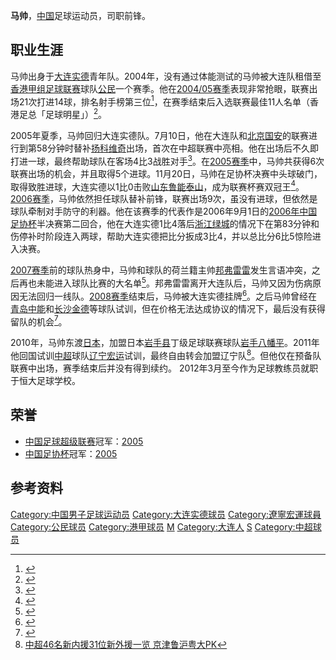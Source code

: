 {{noteta|G1=足球}}{{Football player infobox
| playername = 马帅
| fullname = 马帅
| englishfullname = Ma Shuai
| countryofbirth = {{CHN}}
| cityofbirth = [[辽宁|辽宁]][[大连|大连]]
| dateofbirth = {{birth date and age|1985|2|16}}
| height = {{height|m=1.89}}
| position = 前锋
| currentclub = 
| clubnumber = 
| youthyears = 2001–2004年
| youthclubs = [[大连实德|大连实德]]
| years = 2004–2008<br />2004–2005<br />2010<br />2011
| clubs = [[大连实德|大连实德]]<br> →[[公民足球队|公民]] （租借） <br> [[岩手八幡平|岩手八幡平]] <br> [[辽宁足球俱乐部|辽宁宏运]]
| caps(goals) = 15 {{0}}(5)<br />21 (14)<br /><br />0 (0)
| nationalyears =
| nationalteam = 
| nationalcaps(goals) = 
|}}

'''马帅'''{{BD|1985年|2月16日|||M}}，[[中国|中国]]足球运动员，司职前锋。

==职业生涯==
马帅出身于[[大连实德|大连实德]]青年队。2004年，没有通过体能测试的马帅被大连队租借至[[香港甲组足球联赛|香港甲组足球联赛]]球队[[公民足球队|公民]]一个赛季。他在[[2004年－05年香港甲组足球联赛|2004/05赛季]]表现非常抢眼，联赛出场21次打进14球，排名射手榜第三位<ref>{{Cite web |url=http://sports.sina.com.cn/s/2005-06-20/0541592710s.shtml |title=实德新人亮相：我叫马帅 马大帅的马 马大帅的帅 |access-date=2011-02-26 |archive-date=2016-03-04 |archive-url=https://web.archive.org/web/20160304100203/http://sports.sina.com.cn/s/2005-06-20/0541592710s.shtml |dead-url=no }}</ref>，在赛季结束后入选联赛最佳11人名单（香港足总「足球明星」）<ref>{{Cite web |url=http://www.citizenfc.com/TcaaAward.php |title=公民足球队－历届奖项 |access-date=2011-02-26 |archive-date=2020-07-05 |archive-url=https://web.archive.org/web/20200705034904/http://www.citizenfc.com/TcaaAward.php |dead-url=no }}</ref>。

2005年夏季，马帅回归大连实德队。7月10日，他在大连队和[[北京国安|北京国安]]的联赛进行到第58分钟时替补[[佐兰·扬戈维奇|扬科维奇]]出场，首次在中超联赛中亮相。他在出场后不久即打进一球，最终帮助球队在客场4比3战胜对手<ref>{{Cite web |url=http://csldata.sports.sohu.com/gameinfo.php?season=2005&gameid=A13090 |title=2005赛季中超联赛北京现代3－4大连实德 |access-date=2011-02-26 |archive-date=2015-06-27 |archive-url=https://web.archive.org/web/20150627002354/http://csldata.sports.sohu.com/gameinfo.php?season=2005&gameid=A13090 |dead-url=no }}</ref>。在[[2005年中国足球超级联赛|2005赛季]]中，马帅共获得6次联赛出场的机会，并且取得5个进球。11月20日，马帅在足协杯决赛中头球破门，取得致胜进球，大连实德以1比0击败[[山东鲁能泰山|山东鲁能泰山]]，成为联赛杯赛双冠王<ref>{{Cite web |url=http://sports.sohu.com/20051121/n240758812.shtml |title=足协杯马帅头球绝杀鲁能 实德二度加冕双冠王 |access-date=2011-02-26 |archive-date=2021-01-01 |archive-url=https://web.archive.org/web/20210101220156/https://sports.sohu.com/20051121/n240758812.shtml |dead-url=no }}</ref>。[[2006年中国足球超级联赛|2006赛季]]，马帅依然担任球队替补前锋，联赛出场9次，虽没有进球，但依然是球队牵制对手防守的利器。他在该赛季的代表作是2006年9月1日的[[2006年中国足协杯|2006年中国足协杯]]半决赛第二回合，他在大连实德1比4落后[[杭州绿城足球俱乐部|浙江绿城]]的情况下在第83分钟和伤停补时阶段连入两球，帮助大连实德把比分扳成3比4，并以总比分6比5惊险进入决赛。

[[2007年中国足球超级联赛|2007赛季]]前的球队热身中，马帅和球队的荷兰籍主帅[[约翰内斯·邦弗雷雷|邦弗雷雷]]发生言语冲突，之后再也未能进入球队比赛的大名单<ref>{{Cite web |url=http://sports.enorth.com.cn/system/2007/10/11/002132174.shtml |title=邦帅数钱细节竟成笑谈 实德锋线悍将为何远走香港 |access-date=2011-02-26 |archive-date=2016-08-18 |archive-url=https://web.archive.org/web/20160818141613/http://sports.enorth.com.cn/system/2007/10/11/002132174.shtml |dead-url=no }}</ref>。邦弗雷雷离开大连队后，马帅又因为伤病原因无法回归一线队。[[2008年中国足球超级联赛|2008赛季]]结束后，马帅被大连实德挂牌<ref>{{Cite web |url=http://sports.hsw.cn/system/2009/01/21/050066356_09.shtml |title=中超挂牌名单一览：16路诸侯大换血 国脚很便宜 |access-date=2011-02-26 |archive-date=2016-03-04 |archive-url=https://web.archive.org/web/20160304195921/http://sports.hsw.cn/system/2009/01/21/050066356_09.shtml |dead-url=yes }}</ref>。之后马帅曾经在[[青岛中能|青岛中能]]和[[长沙金德|长沙金德]]等球队试训，但在价格无法达成协议的情况下，最后没有获得留队的机会<ref>{{Cite web |url=http://sports.xinmin.cn/2010/01/09/3302627.html |title=大连黄金一代转会市场迷失 双冠功臣已远离巅峰 |access-date=2011-02-26 |archive-date=2011-05-06 |archive-url=https://web.archive.org/web/20110506005339/http://sports.xinmin.cn/2010/01/09/3302627.html |dead-url=no }}</ref>。

2010年，马帅东渡[[日本|日本]]，加盟日本[[岩手县|岩手县]]丁级足球联赛球队[[岩手八幡平|岩手八幡平]]。2011年他回国试训[[中超|中超]]球队[[辽宁足球俱乐部|辽宁宏运]]试训，最终自由转会加盟辽宁队<ref>[http://www.chinadaily.com.cn/typd/zhongchao/2011-02-25/content_1861241.html 中超46名新内援31位新外援一览 京津鲁沪粤大PK]{{Dead link|date=2018年7月 |bot=InternetArchiveBot |fix-attempted=yes }}</ref>。但他仅在预备队联赛中出场，赛季结束后并没有得到续约。
2012年3月至今作为足球教练员就职于恒大足球学校。

==荣誉==
*[[中国足球超级联赛|中国足球超级联赛]]冠军：[[2005年中国足球超级联赛|2005]]
*[[中国足协杯|中国足协杯]]冠军：[[2005年中国足协杯|2005]]

==参考资料==
{{reflist}}
{{2011年中超分类名单辽宁}}

{{DEFAULTSORT:Ma Shuai}}
[[Category:中国男子足球运动员|Category:中国男子足球运动员]]
[[Category:大连实德球员|Category:大连实德球员]]
[[Category:遼寧宏運球員|Category:遼寧宏運球員]]
[[Category:公民球员|Category:公民球员]]
[[Category:港甲球员|Category:港甲球员]]
[[Category:中国海外足球运动员|M]]
[[Category:大连人|Category:大连人]]
[[Category:马姓|S]]
[[Category:中超球员|Category:中超球员]]